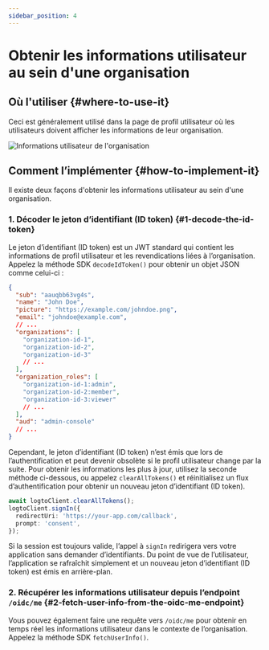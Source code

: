 ```yaml
---
sidebar_position: 4
---
```


# Obtenir les informations utilisateur au sein d'une organisation

## Où l'utiliser \{#where-to-use-it}

Ceci est généralement utilisé dans la page de profil utilisateur où les utilisateurs doivent afficher les informations de leur organisation.

<img src="/img/assets/user-info-page.png" alt="Informations utilisateur de l'organisation" />

## Comment l’implémenter \{#how-to-implement-it}

Il existe deux façons d'obtenir les informations utilisateur au sein d'une organisation.

### 1. Décoder le jeton d’identifiant (ID token) \{#1-decode-the-id-token}

Le jeton d’identifiant (ID token) est un JWT standard qui contient les informations de profil utilisateur et les revendications liées à l’organisation. Appelez la méthode SDK `decodeIdToken()` pour obtenir un objet JSON comme celui-ci :

```json
{
  "sub": "aauqbb63vg4s",
  "name": "John Doe",
  "picture": "https://example.com/johndoe.png",
  "email": "johndoe@example.com",
  // ...
  "organizations": [
    "organization-id-1",
    "organization-id-2",
    "organization-id-3"
    // ...
  ],
  "organization_roles": [
    "organization-id-1:admin",
    "organization-id-2:member",
    "organization-id-3:viewer"
    // ...
  ],
  "aud": "admin-console"
  // ...
}
```

Cependant, le jeton d’identifiant (ID token) n’est émis que lors de l’authentification et peut devenir obsolète si le profil utilisateur change par la suite.
Pour obtenir les informations les plus à jour, utilisez la seconde méthode ci-dessous, ou appelez `clearAllTokens()` et réinitialisez un flux d’authentification pour obtenir un nouveau jeton d’identifiant (ID token).

```ts
await logtoClient.clearAllTokens();
logtoClient.signIn({
  redirectUri: 'https://your-app.com/callback',
  prompt: 'consent',
});
```

Si la session est toujours valide, l’appel à `signIn` redirigera vers votre application sans demander d’identifiants. Du point de vue de l’utilisateur, l’application se rafraîchit simplement et un nouveau jeton d’identifiant (ID token) est émis en arrière-plan.

### 2. Récupérer les informations utilisateur depuis l’endpoint `/oidc/me` \{#2-fetch-user-info-from-the-oidc-me-endpoint}

Vous pouvez également faire une requête vers `/oidc/me` pour obtenir en temps réel les informations utilisateur dans le contexte de l’organisation. Appelez la méthode SDK `fetchUserInfo()`.
